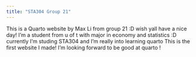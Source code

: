 ```yaml
---
title: "STA304 Group 21"
---
```


This is a Quarto website by Max Li from group 21 :D wish yall have a nice day!
I'm a student from u of t with major in economy and statistics :D
currently I'm studing STA304 and I'm really into learning quarto
This is the first website I made!
I'm looking forward to be good at quarto !
